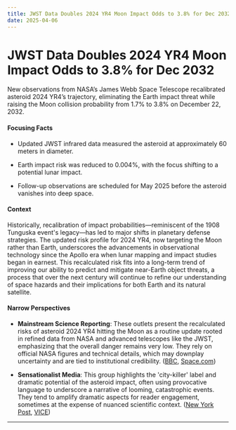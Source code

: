 ```yaml
---
title: JWST Data Doubles 2024 YR4 Moon Impact Odds to 3.8% for Dec 2032
date: 2025-04-06
---
```


# JWST Data Doubles 2024 YR4 Moon Impact Odds to 3.8% for Dec 2032

New observations from NASA’s James Webb Space Telescope recalibrated asteroid 2024 YR4’s trajectory, eliminating the Earth impact threat while raising the Moon collision probability from 1.7% to 3.8% on December 22, 2032.

#### Focusing Facts

- Updated JWST infrared data measured the asteroid at approximately 60 meters in diameter.

- Earth impact risk was reduced to 0.004%, with the focus shifting to a potential lunar impact.

- Follow-up observations are scheduled for May 2025 before the asteroid vanishes into deep space.

#### Context

Historically, recalibration of impact probabilities—reminiscent of the 1908 Tunguska event's legacy—has led to major shifts in planetary defense strategies. The updated risk profile for 2024 YR4, now targeting the Moon rather than Earth, underscores the advancements in observational technology since the Apollo era when lunar mapping and impact studies began in earnest. This recalculated risk fits into a long-term trend of improving our ability to predict and mitigate near-Earth object threats, a process that over the next century will continue to refine our understanding of space hazards and their implications for both Earth and its natural satellite.

#### Narrow Perspectives

- **Mainstream Science Reporting**: These outlets present the recalculated risks of asteroid 2024 YR4 hitting the Moon as a routine update rooted in refined data from NASA and advanced telescopes like the JWST, emphasizing that the overall danger remains very low. They rely on official NASA figures and technical details, which may downplay uncertainty and are tied to institutional credibility. ([BBC](https://www.bbc.com/news/articles/cpdznz83x8vo), [Space.com](https://www.space.com/space-exploration/james-webb-space-telescope/remember-that-asteroid-everyone-was-worried-about-2-months-ago-the-jwst-just-got-a-clear-view-of-it))

- **Sensationalist Media**: This group highlights the 'city-killer' label and dramatic potential of the asteroid impact, often using provocative language to underscore a narrative of looming, catastrophic events. They tend to amplify dramatic aspects for reader engagement, sometimes at the expense of nuanced scientific context. ([New York Post](https://nypost.com/2025/04/03/us-news/city-killer-asteroid-now-likely-to-miss-earth-but-may-be-on-crash-course-with-the-moon/), [VICE](https://www.vice.com/en/article/remember-that-city-killer-asteroid-headed-toward-us-now-it-might-hit-the-moon/))

---
